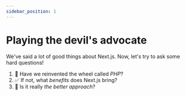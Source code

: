 ```yaml
---
sidebar_position: 1
---
```


# Playing the devil's advocate
We've said a lot of good things about Next.js.
Now, let's try to ask some hard questions!

1. 🛞 Have we reinvented the wheel called *PHP*?
2. ✅ If not, what *benefits* does Next.js bring?
3. 🤔 Is it really *the better approach*?

<JLayout/>